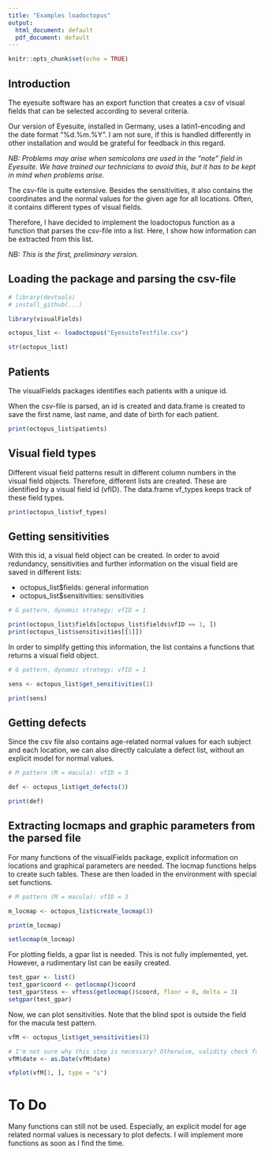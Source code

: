 ```yaml
---
title: "Examples loadoctopus"
output:
  html_document: default
  pdf_document: default
---
```


```r
knitr::opts_chunk$set(echo = TRUE)
```

## Introduction

The eyesuite software has an export function that creates a csv of visual fields that can be selected according to several criteria.

Our version of Eyesuite, installed in Germany, uses a latin1-encoding and the date format "%d.%m.%Y". I am not sure, if this is handled differently in other installation and would be grateful for feedback in this regard.

*NB: Problems may arise when semicolons are used in the "note" field in Eyesuite. We have trained our technicians to avoid this, but it has to be kept in mind when problems arise.*

The csv-file is quite extensive. Besides the sensitivities, it also contains the coordinates and the normal values for the given age for all locations. Often, it contains different types of visual fields. 

Therefore, I have decided to implement the loadoctopus function as a function that parses the csv-file into a list. Here, I show how information can be extracted from this list.

*NB: This is the first, preliminary version.*

## Loading the package and parsing the csv-file

```r

# library(devtools)
# install_github(...)

library(visualFields)

octopus_list <- loadoctopus("EyesuiteTestfile.csv")

str(octopus_list)

```

## Patients

The visualFields packages identifies each patients with a unique id.

When the csv-file is parsed, an id is created and data.frame is created to save the first name, last name, and date of birth for each patient.

```r

print(octopus_list$patients)

```

## Visual field types

Different visual field patterns result in different column numbers in the visual field objects. Therefore, different lists are created. These are identified by a visual field id (vfID). The data.frame vf_types keeps track of these field types.

```r

print(octopus_list$vf_types)

```

## Getting sensitivities

With this id, a visual field object can be created. In order to avoid redundancy, sensitivities and further information on the visual field are saved in different lists:

  - octopus_list$fields: general information
  - octopus_list$sensitivities: sensitivities

```r

# G pattern, dynamic strategy: vfID = 1

print(octopus_list$fields[octopus_list$fields$vfID == 1, ])
print(octopus_list$sensitivities[[1]])

```

In order to simplify getting this information, the list contains a functions that returns a visual field object.

```r

# G pattern, dynamic strategy: vfID = 1

sens <- octopus_list$get_sensitivities(1)

print(sens)

```

## Getting defects

Since the csv file also contains age-related normal values for each subject and each location, we can also directly calculate a defect list, without an explicit model for normal values.

```r

# M pattern (M = macula): vfID = 3

def <- octopus_list$get_defects(3)

print(def)

```

## Extracting locmaps and graphic parameters from the parsed file

For many functions of the visualFields package, explicit information on locations and graphical parameters are needed. The locmap functions helps to create such tables. These are then loaded in the environment with special set functions.

```r

# M pattern (M = macula): vfID = 3

m_locmap <- octopus_list$create_locmap(3)

print(m_locmap)

setlocmap(m_locmap)

```

For plotting fields, a gpar list is needed. This is not fully implemented, yet. However, a rudimentary list can be easily created.

```r

test_gpar <- list()
test_gpar$coord <- getlocmap()$coord
test_gpar$tess <- vftess(getlocmap()$coord, floor = 0, delta = 3)
setgpar(test_gpar)

```

Now, we can plot sensitivities. Note that the blind spot is outside the field for the macula test pattern.

```r

vfM <- octopus_list$get_sensitivities(3)

# I'm not sure why this step is necessary? Otherwise, validity check fails.
vfM$date <- as.Date(vfM$date) 

vfplot(vfM[1, ], type = "s")

```

# To Do

Many functions can still not be used. Especially, an explicit model for age related normal values is necessary to plot defects. I will implement more functions as soon as I find the time.

